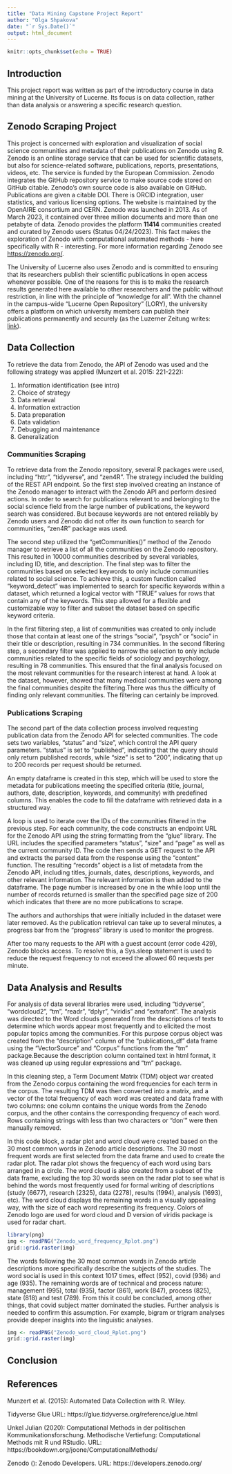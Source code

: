 ```yaml
---
title: "Data Mining Capstone Project Report"
author: "Olga Shpakova"
date: "`r Sys.Date()`"
output: html_document
---
```


```r
knitr::opts_chunk$set(echo = TRUE)
```
## Introduction  

This project report was written as part of the introductory course in data mining at the University of Lucerne. Its focus is on data collection, rather than data analysis or answering a specific research question.  

## Zenodo Scraping Project

This project is concerned with exploration and visualization of social science communities and metadata of their publications on Zenodo using R. Zenodo is an online storage service that can be used for scientific datasets, but also for science-related software, publications, reports, presentations, videos, etc. The service is funded by the European Commission. Zenodo integrates the GitHub repository service to make source code stored on GitHub citable. Zenodo's own source code is also available on GitHub. Publications are given a citable DOI. There is ORCID integration, user statistics, and various licensing options. The website is maintained by the OpenAIRE consortium and CERN. Zenodo was launched in 2013. As of March 2023, it contained over three million documents and more than one petabyte of data. Zenodo provides the platform **11414** communities created and curated by Zenodo users (Status 04/24/2023). This fact makes the exploration of Zenodo with computational automated methods - here specifically with R - interesting. For more information regarding Zenodo see <https://zenodo.org/>.

The University of Lucerne also uses Zenodo and is committed to ensuring that its researchers publish their scientific publications in open access whenever possible. One of the reasons for this is to make the research results generated here available to other researchers and the public without restriction, in line with the principle of "knowledge for all". With the channel in the campus-wide "Lucerne Open Repository" (LORY), the university offers a platform on which university members can publish their publications permanently and securely (as the Luzerner Zeitung writes: [link](<https://www.luzerner-rundschau.ch/stadt/detail/article/open-access-preis-00191283/>)). 


## Data Collection

To retrieve the data from Zenodo, the API of Zenodo was used and the following strategy was applied (Munzert et al. 2015: 221-222):   

1. Information identification (see intro)
2. Choice of strategy
3. Data retrieval
4. Information extraction
5. Data preparation
6. Data validation
7. Debugging and maintenance
8. Generalization   

### Communities Scraping   

To retrieve data from the Zenodo repository, several R packages were used, including "httr", "tidyverse", and "zen4R". The strategy included the building of the REST API endpoint. So the first step involved creating an instance of the Zenodo manager to interact with the Zenodo API and perform desired actions. In order to search for publications relevant to and belonging to the social science field from the large number of publications, the keyword search was considered. But because keywords are not entered reliably by Zenodo users and Zenodo did not offer its own function to search for communities, "zen4R" package was used.

The second step utilized the "getCommunities()" method of the Zenodo manager to retrieve a list of all the communities on the Zenodo repository. This resulted in 10000 communities described by several variables, including ID, title, and description. The final step was to filter the communities based on selected keywords to only include communities related to social science. To achieve this, a custom function called "keyword_detect" was implemented to search for specific keywords within a dataset, which returned a logical vector with "TRUE" values for rows that contain any of the keywords. This step allowed for a flexible and customizable way to filter and subset the dataset based on specific keyword criteria.

In the first filtering step, a list of communities was created to only include those that contain at least one of the strings "social", "psych" or "socio" in their title or description, resulting in 734 communities. In the second filtering step, a secondary filter was applied to narrow the selection to only include communities related to the specific fields of sociology and psychology, resulting in 78 communities. This ensured that the final analysis focused on the most relevant communities for the research interest at hand. A look at the dataset, however, showed that many medical communities were among the final communities despite the filtering.There was thus the difficulty of finding only relevant communities. The filtering can certainly be improved.

### Publications Scraping

The second part of the data collection process involved requesting publication data from the Zenodo API for selected communities. The code sets two variables, "status" and "size", which control the API query parameters. "status" is set to "published", indicating that the query should only return published records, while "size" is set to "200", indicating that up to 200 records per request should be returned.
 
An empty dataframe is created in this step, which will be used to store the metadata for publications meeting the specified criteria (title, journal, authors, date, description, keywords, and community) with predefined columns. This enables the code to fill the dataframe with retrieved data in a structured way.   

A loop is used to iterate over the IDs of the communities filtered in the previous step. For each community, the code constructs an endpoint URL for the Zenodo API using the string formatting from the "glue" library. The URL includes the specified parameters "status", "size" and "page" as well as the current community ID. The code then sends a GET request to the API and extracts the parsed data from the response using the "content" function. The resulting "records" object is a list of metadata from the Zenodo API, including titles, journals, dates, descriptions, keywords, and other relevant information. The relevant information is then added to the dataframe. The page number is increased by one in the while loop until the number of records returned is smaller than the specified page size of 200 which indicates that there are no more publications to scrape. 

The authors and authorships that were initially included in the dataset were later removed. As the publication retrieval can take up to several minutes, a progress bar from the "progress" library is used to monitor the progress.

After too many requests to the API with a guest account (error code 429), Zenodo blocks access. To resolve this, a Sys.sleep statement is used to reduce the request frequency to not exceed the allowed 60 requests per minute.

## Data Analysis and Results   

For analysis of data several libraries were used, including "tidyverse", "wordcloud2", "tm", "readr", "dplyr", "viridis" and "extrafont". The analysis was directed to the Word clouds generated from the descriptions of texts to determine which words appear most frequently and to elicited the most popular topics among the communities. For this purpose corpus object was created from the "description" column of the "publications_df" data frame using the "VectorSource" and "Corpus" functions from the "tm" package.Because the description column contained text in html format, it was cleaned up using regular expressions and "tm" package.  

In this cleaning step, a Term Document Matrix (TDM) object war created from the Zenodo corpus containing the word frequencies for each term in the corpus. The resulting TDM was then converted into a matrix, and a vector of the total frequency of each word was created and data frame with two columns: one column contains the unique words from the Zenodo corpus, and the other contains the corresponding frequency of each word. Rows containing strings with less than two characters or "don'" were then manually removed.   

In this code block, a radar plot and word cloud were created based on the 30 most common words in Zenodo article descriptions. The 30 most frequent words are first selected from the data frame and used to create the radar plot. The radar plot shows the frequency of each word using bars arranged in a circle. The word cloud is also created from a subset of the data frame, excluding the top 30 words seen on the radar plot to see what is behind the words most frequently used for formal writing of descriptions (study (6677), research (2325), data (2278), results (1994), analysis (1693), etc). The word cloud displays the remaining words in a visually appealing way, with the size of each word representing its frequency. Colors of Zenodo logo are used for word cloud and D version of viridis package is used for radar chart.   

```r
library(png)
img <- readPNG("Zenodo_word_frequency_Rplot.png")
grid::grid.raster(img)
```


The words following the 30 most common words in Zenodo article descriptions more specifically describe the subjects of the studies. The word social is used in this context 1017 times, effect (952), covid (936) and age (935). The remaining words are of technical and process nature: management (995), total (935), factor (861), work (847), process (825), state (818) and test (789). From this it could be concluded, among other things, that covid subject matter dominated the studies. Further analysis is needed to confirm this assumption. For example, bigram or trigram analyses provide deeper insights into the linguistic analyses.  

```r
img <- readPNG("Zenodo_word_cloud_Rplot.png")
grid::grid.raster(img)
```


## Conclusion   



## References  

Munzert et al. (2015): Automated Data Collection with R. Wiley.

Tidyverse Glue URL: https://glue.tidyverse.org/reference/glue.html

Unkel Julian (2020): Computational Methods in der politischen Kommunikationsforschung. Methodische Vertiefung: Computational Methods mit R und RStudio. URL: https://bookdown.org/joone/ComputationalMethods/  

Zenodo (): Zenodo Developers. URL: https://developers.zenodo.org/

